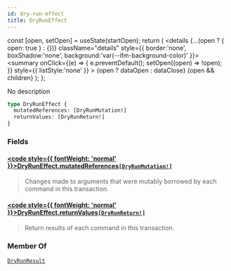 ```yaml
---
id: dry-run-effect
title: DryRunEffect
---
```









  const [open, setOpen] = useState(startOpen);
  return (
    <details {...(open ? { open: true } : {})} className="details" style={{ border:'none', boxShadow:'none', background:'var(--ifm-background-color)' }}>
      <summary
        onClick={(e) => {
          e.preventDefault();
          setOpen((open) => !open);
        }}
        style={{ listStyle:'none' }}
      >
      {open ? dataOpen : dataClose}
      </summary>
      {open && children}
    </details>
  );
};








No description


```graphql
type DryRunEffect {
  mutatedReferences: [DryRunMutation!]
  returnValues: [DryRunReturn!]
}
```




### Fields

#### [<code style={{ fontWeight: 'normal' }}>DryRunEffect.<b>mutatedReferences</b></code>](#)<Bullet />[`[DryRunMutation!]`](/references/iota-api/iota-graphql/reference/types/objects/dry-run-mutation) <Badge class="badge badge--secondary" text="list"/> <Badge class="badge badge--secondary" text="object"/> 
> 
> 
> Changes made to arguments that were mutably borrowed by each command in
> this transaction.
> 

#### [<code style={{ fontWeight: 'normal' }}>DryRunEffect.<b>returnValues</b></code>](#)<Bullet />[`[DryRunReturn!]`](/references/iota-api/iota-graphql/reference/types/objects/dry-run-return) <Badge class="badge badge--secondary" text="list"/> <Badge class="badge badge--secondary" text="object"/> 
> 
> 
> Return results of each command in this transaction.
> 





### Member Of

[`DryRunResult`](/references/iota-api/iota-graphql/reference/types/objects/dry-run-result)  <Badge class="badge badge--secondary" text="object"/>

